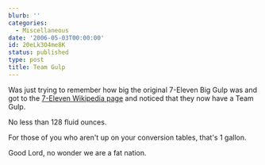 ```yaml
---
blurb: ''
categories:
  - Miscellaneous
date: '2006-05-03T00:00:00'
id: 20eLk3O4me8K
status: published
type: post
title: Team Gulp
---
```


Was just trying to remember how big the original 7-Eleven Big Gulp was and got to the [7-Eleven Wikipedia page](https://en.wikipedia.org/wiki/7-Eleven) and noticed that they now have a Team Gulp. 

No less than 128 fluid ounces. 

For those of you who aren't up on your conversion tables, that's 1 gallon. 

Good Lord, no wonder we are a fat nation.


